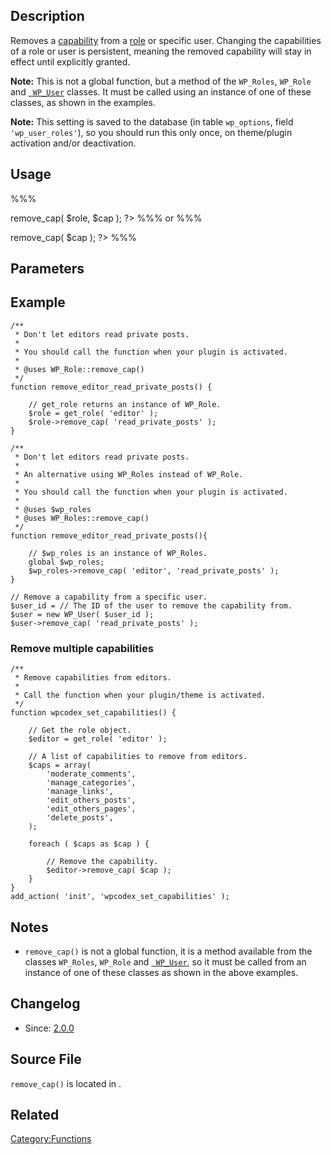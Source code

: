 == Description ==

Removes a [[Roles_and_Capabilities#Capabilities|capability]] from a [[Roles_and_Capabilities#Roles|role]] or specific user. Changing the capabilities of a role or user is persistent, meaning the removed capability will stay in effect until explicitly granted.

'''Note:''' This is not a global function, but a method of the <tt>WP_Roles</tt>, <tt>WP_Role</tt> and <tt>[[Class_Reference/WP_User | WP_User]]</tt> classes. It must be called using an instance of one of these classes, as shown in the examples.

'''Note:''' This setting is saved to the database (in table <tt>wp_options</tt>, field <tt>'wp_user_roles'</tt>), so you should run this only once, on theme/plugin activation and/or deactivation.

== Usage ==

%%%<?php 
  global $wp_roles; // global class wp-includes/capabilities.php
  $wp_roles->remove_cap( $role, $cap ); 
?> %%%
or
%%%<?php
  $role = get_role( 'author' );
  $role->remove_cap( $cap );
?> %%%

== Parameters ==

{{Parameter|$role|string|role name|Required}}
{{Parameter|$cap|string|capability name|Required}}

== Example ==

<pre>
/**
 * Don't let editors read private posts.
 *
 * You should call the function when your plugin is activated.
 *
 * @uses WP_Role::remove_cap()
 */
function remove_editor_read_private_posts() {

	// get_role returns an instance of WP_Role.
	$role = get_role( 'editor' );
	$role->remove_cap( 'read_private_posts' );
}

/**
 * Don't let editors read private posts.
 *
 * An alternative using WP_Roles instead of WP_Role.
 *
 * You should call the function when your plugin is activated.
 *
 * @uses $wp_roles
 * @uses WP_Roles::remove_cap()
 */
function remove_editor_read_private_posts(){

	// $wp_roles is an instance of WP_Roles.
	global $wp_roles;
	$wp_roles->remove_cap( 'editor', 'read_private_posts' );
}
</pre>

<pre>
// Remove a capability from a specific user.
$user_id = // The ID of the user to remove the capability from.
$user = new WP_User( $user_id );
$user->remove_cap( 'read_private_posts' );
</pre>

=== Remove multiple capabilities ===

<pre>
/**
 * Remove capabilities from editors.
 *
 * Call the function when your plugin/theme is activated.
 */
function wpcodex_set_capabilities() {

    // Get the role object.
    $editor = get_role( 'editor' );

	// A list of capabilities to remove from editors.
    $caps = array(
        'moderate_comments',
        'manage_categories',
        'manage_links',
        'edit_others_posts',
        'edit_others_pages',
        'delete_posts',
    );

    foreach ( $caps as $cap ) {
    
        // Remove the capability.
        $editor->remove_cap( $cap );
    }
}
add_action( 'init', 'wpcodex_set_capabilities' );
</pre>

== Notes ==

* <tt>remove_cap()</tt> is not a global function, it is a method available from the classes <tt>WP_Roles</tt>, <tt>WP_Role</tt> and <tt>[[Class_Reference/WP_User | WP_User]]</tt>, so it must be called from an instance of one of these classes as shown in the above examples.

== Changelog ==

* Since: [[Version 2.0|2.0.0]]

==Source File==

<tt>remove_cap()</tt> is located in {{Trac|wp-includes/capabilities.php}}.

== Related ==

{{Role and Capability Tags}}

{{Tag Footer}}

[[Category:Functions]]